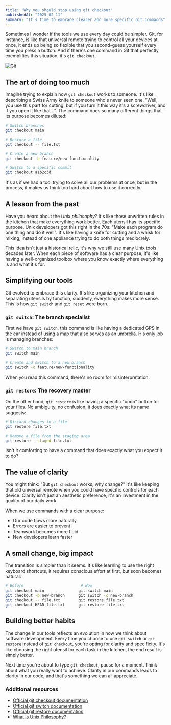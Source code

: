 ```yaml
---
title: "Why you should stop using git checkout"
publishedAt: "2025-02-11"
summary: "It's time to embrace clearer and more specific Git commands"
---
```


Sometimes I wonder if the tools we use every day could be simpler. Git, for instance, is like that universal remote trying to control all your devices at once, it ends up being so flexible that you second-guess yourself every time you press a button. And if there's one command in Git that perfectly exemplifies this situation, it's `git checkout`.

![Git](/blog/stop-using-git-chekout/git-1.webp)

## The art of doing too much

Imagine trying to explain how `git checkout` works to someone. It's like describing a Swiss Army knife to someone who's never seen one. "Well, you use this part for cutting, but if you turn it this way it's a screwdriver, and if you open it like that...". The command does so many different things that its purpose becomes diluted:

```bash
# Switch branches
git checkout main

# Restore a file
git checkout -- file.txt

# Create a new branch
git checkout -b feature/new-functionality

# Switch to a specific commit
git checkout a1b2c3d
```

It's as if we had a tool trying to solve all our problems at once, but in the process, it makes us think too hard about how to use it correctly.

## A lesson from the past

Have you heard about the _Unix philosophy_? It's like those unwritten rules in the kitchen that make everything work better. Each utensil has its specific purpose. Unix developers got this right in the 70s: "Make each program do one thing and do it well". It's like having a knife for cutting and a whisk for mixing, instead of one appliance trying to do both things mediocrely.

This idea isn't just a historical relic, it's why we still use many Unix tools decades later. When each piece of software has a clear purpose, it's like having a well-organized toolbox where you know exactly where everything is and what it's for.

## Simplifying our tools

Git evolved to embrace this clarity. It's like organizing your kitchen and separating utensils by function, suddenly, everything makes more sense. This is how `git switch` and `git reset` were born.

### `git switch`: The branch specialist

First we have `git switch`, this command is like having a dedicated GPS in the car instead of using a map that also serves as an umbrella. His only job is managing branches:

```bash
# Switch to main branch
git switch main

# Create and switch to a new branch
git switch -c feature/new-functionality
```

When you read this command, there's no room for misinterpretation.

### `git restore`: The recovery master

On the other hand, `git restore` is like having a specific "undo" button for your files. No ambiguity, no confusion, it does exactly what its name suggests:

```bash
# Discard changes in a file
git restore file.txt

# Remove a file from the staging area
git restore --staged file.txt
```

Isn't it comforting to have a command that does exactly what you expect it to do?

## The value of clarity

You might think: "But `git checkout` works, why change?" It's like keeping that old universal remote when you could have specific controls for each device. Clarity isn't just an aesthetic preference, it's an investment in the quality of our daily work.

When we use commands with a clear purpose:

- Our code flows more naturally
- Errors are easier to prevent
- Teamwork becomes more fluid
- New developers learn faster

## A small change, big impact

The transition is simpler than it seems. It's like learning to use the right keyboard shortcuts, it requires conscious effort at first, but soon becomes natural:

```bash
# Before                         # Now
git checkout main               git switch main
git checkout -b new-branch      git switch -c new-branch
git checkout -- file.txt        git restore file.txt
git checkout HEAD file.txt      git restore file.txt
```

## Building better habits

The change in our tools reflects an evolution in how we think about software development. Every time you choose to use `git switch` or `git restore` instead of `git checkout`, you're opting for clarity and specificity. It's like choosing the right utensil for each task in the kitchen, the end result is simply better.

Next time you're about to type `git checkout`, pause for a moment. Think about what you really want to achieve. Clarity in our commands leads to clarity in our code, and that's something we can all appreciate.

### Additional resources

- [Official git checkout documentation](https://git-scm.com/docs/git-checkout)
- [Official git switch documentation](https://git-scm.com/docs/git-switch)
- [Official git restore documentation](https://git-scm.com/docs/git-restore)
- [What is Unix Philosophy?](https://en.wikipedia.org/wiki/Unix_philosophy)
